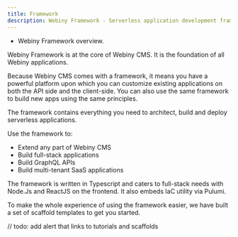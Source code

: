 ```yaml
---
title: Framework
description: Webiny Framework - Serverless application development framework. (Open-source, NodeJs, AWS, ReactJs)
---
```




<Alert type="success" title="WHAT YOU'LL LEARN">

- Webiny Framework overview.

</Alert>

Webiny Framework is at the core of Webiny CMS. It is the foundation of all Webiny applications. 

Because Webiny CMS comes with a framework, it means you have a powerful platform upon which you can customize existing applications on both the API side and the client-side. You can also use the same framework to build new apps using the same principles. 

The framework contains everything you need to architect, build and deploy serverless applications.

Use the framework to:
- Extend any part of Webiny CMS
- Build full-stack applications
- Build GraphQL APIs
- Build multi-tenant SaaS applications

The framework is written in Typescript and caters to full-stack needs with Node.Js and ReactJS on the frontend. It also embeds IaC utility via Pulumi.

To make the whole experience of using the framework easier, we have built a set of scaffold templates to get you started. 

// todo: add alert that links to tutorials and scaffolds